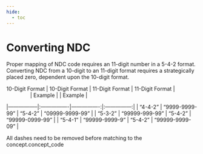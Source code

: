 ```yaml
---
hide:
  - toc
---
```


# Converting NDC

Proper mapping of NDC code requires an 11-digit number in a 5-4-2 format. Converting NDC from a 10-digit to an 11-digit format requires a strategically placed zero, dependent upon the 10-digit format. 

| 10-Digit Format | 10-Digit Format | 11-Digit Format | 11-Digit Format |
|                 |    Example      |                 |    Example      |  
|-----------------|:----------------|----------------:|:---------------:|
|     "4-4-2"     |  "9999-9999-99" |     "5-4-2"     | "09999-9999-99" |
|     "5-3-2"     |  "99999-999-99" |     "5-4-2"     | "99999-0999-99" |
|     "5-4-1"     |  "99999-9999-9" |     "5-4-2"     | "99999-9999-09" |
 
All dashes need to be removed before matching to the concept.concept_code 
